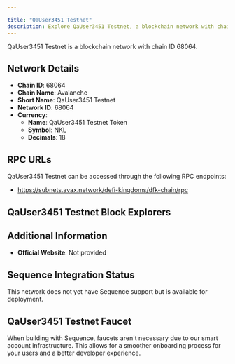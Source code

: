 ```yaml
---

title: "QaUser3451 Testnet"
description: Explore QaUser3451 Testnet, a blockchain network with chain ID 68064. Learn about its native currency, QaUser3451 Testnet Token, and how to interact with the network.
---
```




QaUser3451 Testnet is a blockchain network with chain ID 68064.

## Network Details

- **Chain ID**: 68064
- **Chain Name**: Avalanche
- **Short Name**: QaUser3451 Testnet
- **Network ID**: 68064
- **Currency**: 
  - **Name**: QaUser3451 Testnet Token
  - **Symbol**: NKL
  - **Decimals**: 18

## RPC URLs

QaUser3451 Testnet can be accessed through the following RPC endpoints:

- https://subnets.avax.network/defi-kingdoms/dfk-chain/rpc

## QaUser3451 Testnet Block Explorers



## Additional Information

- **Official Website**: Not provided

## Sequence Integration Status

This network does not yet have Sequence support but is available for deployment.

## QaUser3451 Testnet Faucet

When building with Sequence, faucets aren't necessary due to our smart account infrastructure. This allows for a smoother onboarding process for your users and a better developer experience.
